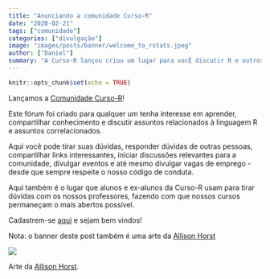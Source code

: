 ```yaml
---
title: "Anunciando a comunidade Curso-R"
date: "2020-02-21"
tags: ["comunidade"]
categories: ["divulgação"]
image: "images/posts/banner/welcome_to_rstats.jpeg"
author: ["Daniel"]
summary: "A Curso-R lançou criou um lugar para vocÊ discutir R e outros assuntos relacionados."
---
```


```r
knitr::opts_chunk$set(echo = TRUE)
```

Lançamos a [Comunidade Curso-R](https://discourse.curso-r.com)!

Este fórum foi criado para qualquer um tenha interesse em aprender, compartilhar conhecimento e discutir assuntos relacionados à linguagem R e assuntos correlacionados.

Aqui você pode tirar suas dúvidas, responder dúvidas de outras pessoas, compartilhar links interessantes, iniciar discussões relevantes para a comunidade, divulgar eventos e até mesmo divulgar vagas de emprego - desde que sempre respeite o nosso código de conduta.

Aqui também é o lugar que alunos e ex-alunos da Curso-R usam para tirar dúvidas com os nossos professores, fazendo com que nossos cursos permaneçam o mais abertos possível.

Cadastrem-se [aqui](https://discourse.curso-r.com) e sejam bem vindos!

Nota: o banner deste post também é uma arte da [Allison Horst](https://github.com/allisonhorst)

![](https://github.com/allisonhorst/stats-illustrations/raw/master/rstats-artwork/r_first_then.png)

Arte da [Allison Horst](https://github.com/allisonhorst/stats-illustrations).

